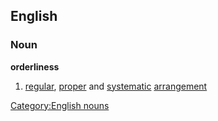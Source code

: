 ==English==
===Noun===
'''orderliness'''
#[[regular]], [[proper]] and [[systematic]] [[arrangement]]
[[Category:English nouns]]